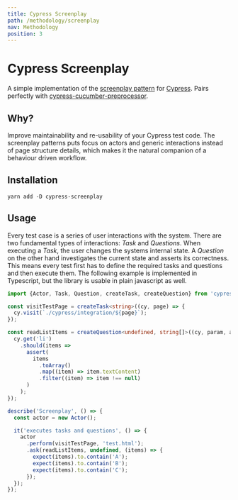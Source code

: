 ```yaml
---
title: Cypress Screenplay
path: /methodology/screenplay
nav: Methodology
position: 3
---
```


# Cypress Screenplay

A simple implementation of the [screenplay pattern] for [Cypress][cypress].
Pairs perfectly with [cypress-cucumber-preprocessor].

[cypress-cucumber-preprocessor]:
  https://github.com/TheBrainFamily/cypress-cucumber-preprocessor
[screenplay pattern]:
  https://www.infoq.com/articles/Beyond-Page-Objects-Test-Automation-Serenity-Screenplay/
[cypress]: https://cypress.io

## Why?

Improve maintainability and re-usability of your Cypress test code. The
screenplay patterns puts focus on actors and generic interactions instead of
page structure details, which makes it the natural companion of a behaviour
driven workflow.

## Installation

```shell script
yarn add -D cypress-screenplay
```

## Usage

Every test case is a series of user interactions with the system. There are two
fundamental types of interactions: _Task_ and _Questions_. When executing a
_Task_, the user changes the systems internal state. A _Question_ on the other
hand investigates the current state and asserts its correctness. This means
every test first has to define the required tasks and questions and then execute
them. The following example is implemented in Typescript, but the library is
usable in plain javascript as well.

```typescript
import {Actor, Task, Question, createTask, createQuestion} from 'cypress-screenplay';

const visitTestPage = createTask<string>((cy, page) => {
  cy.visit(`./cypress/integration/${page}`);
});

const readListItems = createQuestion<undefined, string[]>((cy, param, assert) => {
  cy.get('li')
    .should(items =>
      assert(
        items
          .toArray()
          .map((item) => item.textContent)
          .filter((item) => item !== null)
      )
    );
});

describe('Screenplay', () => {
  const actor = new Actor();

  it('executes tasks and questions', () => {
    actor
      .perform(visitTestPage, 'test.html');
      .ask(readListItems, undefined, (items) => {
        expect(items).to.contain('A');
        expect(items).to.contain('B');
        expect(items).to.contain('C');
      });
  });
});
```
